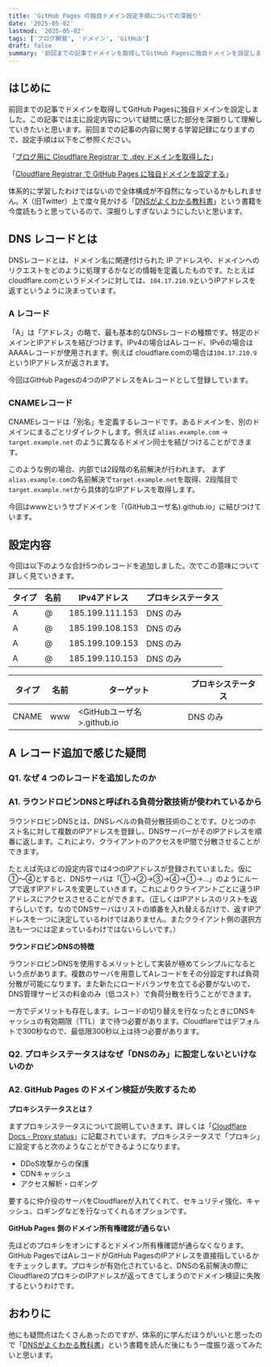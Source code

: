 ```yaml
---
title: 'GitHub Pages の独自ドメイン設定手順についての深掘り'
date: '2025-05-02'
lastmod: '2025-05-02'
tags: ['ブログ開発', 'ドメイン', 'GitHub']
draft: false
summary: '前回までの記事でドメインを取得してGitHub Pagesに独自ドメインを設定しました。この記事では主に設定内容について疑問に感じた部分を深掘りして理解していきたいと思います。'
---
```


はじめに
---

前回までの記事でドメインを取得してGitHub Pagesに独自ドメインを設定しました。この記事では主に設定内容について疑問に感じた部分を深掘りして理解していきたいと思います。前回までの記事の内容に関する学習記録になりますので、設定手順は以下をご参照ください。

「[ブログ用に Cloudflare Registrar で .dev ドメインを取得した](https://s1m4ne.dev/blog/2025-05-01-get-dev-domain)」

「[Cloudflare Registrar で GitHub Pages に独自ドメインを設定する](https://s1m4ne.dev/blog/2025-05-01-set-custom-domain)」

体系的に学習したわけではないので全体構成が不自然になっているかもしれません。X（旧Twitter）上で度々見かける「[DNSがよくわかる教科書](https://www.amazon.co.jp/DNS%E3%81%8C%E3%82%88%E3%81%8F%E3%82%8F%E3%81%8B%E3%82%8B%E6%95%99%E7%A7%91%E6%9B%B8-%E6%A0%AA%E5%BC%8F%E4%BC%9A%E7%A4%BE%E6%97%A5%E6%9C%AC%E3%83%AC%E3%82%B8%E3%82%B9%E3%83%88%E3%83%AA%E3%82%B5%E3%83%BC%E3%83%93%E3%82%B9-JPRS-%E6%B8%A1%E9%82%89%E7%B5%90%E8%A1%A3%E3%80%81%E4%BD%90%E8%97%A4%E6%96%B0%E5%A4%AA%E3%80%81%E8%97%A4%E5%8E%9F%E5%92%8C%E5%85%B8/dp/479739448X)」という書籍を今度読もうと思っているので、深掘りしすぎないようにしたいと思います。

DNS レコードとは
---

DNSレコードとは、ドメイン名に関連付けられた IP アドレスや、ドメインへのリクエストをどのように処理するかなどの情報を定義したものです。たとえばcloudflare.comというドメインに対しては、`104.17.210.9`というIPアドレスを返すというように決まっています。

### A レコード

「A」は「アドレス」の略で、最も基本的なDNSレコードの種類です。特定のドメインとIPアドレスを結びつけます。IPv4の場合はAレコード、IPv6の場合はAAAAレコードが使用されます。例えば cloudflare.comの場合は`104.17.210.9`というIPアドレスが返されます。

今回はGitHub Pagesの4つのIPアドレスをAレコードとして登録しています。

### CNAMEレコード

CNAMEレコードは「別名」を定義するレコードです。あるドメインを、別のドメインにまるごとリダイレクトします。例えば `alias.example.com` → `target.example.net` のように異なるドメイン同士を結びつけることができます。

このような例の場合、内部では2段階の名前解決が行われます。 まず`alias.example.com`の名前解決で`target.example.net`を取得、2段階目で`target.example.net`から具体的なIPアドレスを取得します。

今回はwwwというサブドメインを「(GitHubユーザ名).github.io」に結びつけています。

設定内容
---

今回は以下のような合計5つのレコードを追加しました。次でこの意味について詳しく見ていきます。

| **タイプ** | **名前** | **IPv4アドレス** | **プロキシステータス** |
| ---------- | -------- | ---------------- | ---------------------- |
| A          | @        | 185.199.111.153  | DNS のみ               |
| A          | @        | 185.199.108.153  | DNS のみ               |
| A          | @        | 185.199.109.153  | DNS のみ               |
| A          | @        | 185.199.110.153  | DNS のみ               |

| **タイプ** | **名前** | **ターゲット**             | **プロキシステータス** |
| ---------- | -------- | -------------------------- | ---------------------- |
| CNAME      | www      | <GitHubユーザ名>.github.io | DNS のみ               |

A レコード追加で感じた疑問
---

### Q1. なぜ 4 つのレコードを追加したのか

### A1. ラウンドロビンDNSと呼ばれる負荷分散技術が使われているから

ラウンドロビンDNSとは、DNSレベルの負荷分散技術のことです。ひとつのホスト名に対して複数のIPアドレスを登録し、DNSサーバーがそのIPアドレスを順番に返します。これにより、クライアントのアクセスをIP間で分散させることができます。

たとえば先ほどの設定内容では4つのIPアドレスが登録されていました。仮に①〜④とすると、DNSサーバは「①→②→③→④→①→...」のようにループで返すIPアドレスを変更していきます。これによりクライアントごとに違うIPアドレスにアクセスさせることができます。（正しくはIPアドレスのリストを返すらしいです。なのでDNSサーバはリストの順番を入れ替えるだけで、返すIPアドレスを一つに決定しているわけではありません。またクライアント側の選択方法も一つには定まっているわけではないらしいです。）

**ラウンドロビンDNSの特徴**

ラウンドロビンDNSを使用するメリットとして実装が極めてシンプルになるという点があります。複数のサーバを用意してAレコードをその分設定すれば負荷分散が可能になります。また新たにロードバランサを立てる必要がないので、DNS管理サービスの料金のみ（低コスト）で負荷分散を行うことができます。

一方でデメリットも存在します。レコードの切り替えを行なったときにDNSキャッシュの有効期限（TTL）まで待つ必要があります。Cloudflareではデフォルトで300秒なので、最低限300秒以上は待つ必要があります。



### Q2. プロキシステータスはなぜ「DNSのみ」に設定しないといけないのか

### A2. GitHub Pages のドメイン検証が失敗するため

**プロキシステータスとは？**

まずプロキシステータスについて説明していきます。詳しくは「[Cloudflare Docs - Proxy status](https://developers.cloudflare.com/dns/proxy-status/?utm_source=chatgpt.com)」に記載されています。プロキシステータスで「プロキシ」に設定すると次のようなことができるようになります。

- DDoS攻撃からの保護
- CDNキャッシュ
- アクセス解析・ロギング

要するに仲介役のサーバをCloudflareが入れてくれて、セキュリティ強化、キャッシュ、ロギングなどを行なってくれるオプションです。

**GitHub Pages 側のドメイン所有権確認が通らない**

先ほどのプロキシをオンにするとドメイン所有権確認が通らなくなります。GitHub PagesではAレコードがGitHub PagesのIPアドレスを直接指しているかをチェックします。プロキシが有効化されていると、DNSの名前解決の際にCloudflareのプロキシのIPアドレスが返ってきてしまうのでドメイン検証に失敗するというわけです。

おわりに
---

他にも疑問点はたくさんあったのですが、体系的に学んだほうがいいと思ったので「[DNSがよくわかる教科書](https://www.amazon.co.jp/DNS%E3%81%8C%E3%82%88%E3%81%8F%E3%82%8F%E3%81%8B%E3%82%8B%E6%95%99%E7%A7%91%E6%9B%B8-%E6%A0%AA%E5%BC%8F%E4%BC%9A%E7%A4%BE%E6%97%A5%E6%9C%AC%E3%83%AC%E3%82%B8%E3%82%B9%E3%83%88%E3%83%AA%E3%82%B5%E3%83%BC%E3%83%93%E3%82%B9-JPRS-%E6%B8%A1%E9%82%89%E7%B5%90%E8%A1%A3%E3%80%81%E4%BD%90%E8%97%A4%E6%96%B0%E5%A4%AA%E3%80%81%E8%97%A4%E5%8E%9F%E5%92%8C%E5%85%B8/dp/479739448X)」という書籍を読んだ後にもう一度振り返ってみたいと思います。

